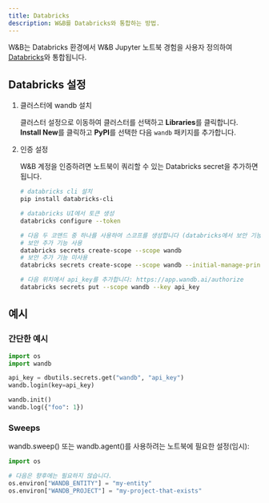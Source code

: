 ```yaml
---
title: Databricks
description: W&B를 Databricks와 통합하는 방법.
---
```


W&B는 Databricks 환경에서 W&B Jupyter 노트북 경험을 사용자 정의하여 [Databricks](https://www.databricks.com/)와 통합됩니다.

## Databricks 설정

1. 클러스터에 wandb 설치

    클러스터 설정으로 이동하여 클러스터를 선택하고 **Libraries**를 클릭합니다. **Install New**를 클릭하고 **PyPI**를 선택한 다음 `wandb` 패키지를 추가합니다.

2. 인증 설정

    W&B 계정을 인증하려면 노트북이 쿼리할 수 있는 Databricks secret을 추가하면 됩니다.

    ```bash
    # databricks cli 설치
    pip install databricks-cli

    # databricks UI에서 토큰 생성
    databricks configure --token

    # 다음 두 코맨드 중 하나를 사용하여 스코프를 생성합니다 (databricks에서 보안 기능 활성화 여부에 따라 다름).
    # 보안 추가 기능 사용
    databricks secrets create-scope --scope wandb
    # 보안 추가 기능 미사용
    databricks secrets create-scope --scope wandb --initial-manage-principal users

    # 다음 위치에서 api_key를 추가합니다: https://app.wandb.ai/authorize
    databricks secrets put --scope wandb --key api_key
    ```

## 예시

### 간단한 예시

```python
import os
import wandb

api_key = dbutils.secrets.get("wandb", "api_key")
wandb.login(key=api_key)

wandb.init()
wandb.log({"foo": 1})
```

### Sweeps

wandb.sweep() 또는 wandb.agent()를 사용하려는 노트북에 필요한 설정(임시):

```python
import os

# 다음은 향후에는 필요하지 않습니다.
os.environ["WANDB_ENTITY"] = "my-entity"
os.environ["WANDB_PROJECT"] = "my-project-that-exists"
```
